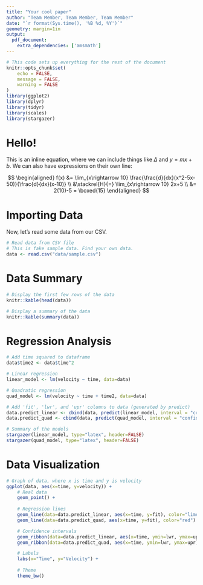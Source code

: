 ```yaml
---
title: "Your cool paper"
author: "Team Member, Team Member, Team Member"
date: "`r format(Sys.time(), '%B %d, %Y')`"
geometry: margin=1in
output:
  pdf_document:
    extra_dependencies: ['amsmath']
---
```


```r
# This code sets up everything for the rest of the document
knitr::opts_chunk$set(
	echo = FALSE,
	message = FALSE,
	warning = FALSE
)
library(ggplot2)
library(dplyr)
library(tidyr)
library(scales)
library(stargazer)
```

# Hello!

This is an inline equation, where we can include things like $\Delta$ and $y=mx+b$. We can also have expressions on their own line:

$$
\begin{aligned}
f(x) &= \lim_{x\rightarrow 10} \frac{\frac{d}{dx}(x^2-5x-50)}{\frac{d}{dx}(x-10)} \\
&\stackrel{H}{=} \lim_{x\rightarrow 10} 2x+5 \\
&= 2(10)-5 = \boxed{15}
\end{aligned}
$$

# Importing Data

Now, let's read some data from our CSV.

```r
# Read data from CSV file
# This is fake sample data. Find your own data.
data <- read.csv("data/sample.csv")
```

# Data Summary

```r
# Display the first few rows of the data
knitr::kable(head(data))

# Display a summary of the data
knitr::kable(summary(data))
```

# Regression Analysis

```r
# Add time squared to dataframe
data$time2 <- data$time^2

# Linear regression
linear_model <- lm(velocity ~ time, data=data)

# Quadratic regression
quad_model <- lm(velocity ~ time + time2, data=data)

# Add 'fit', 'lwr', and 'upr' columns to data (generated by predict)
data.predict_linear <- cbind(data, predict(linear_model, interval = "confidence"))
data.predict_quad <- cbind(data, predict(quad_model, interval = "confidence"))

# Summary of the models
stargazer(linear_model, type="latex", header=FALSE)
stargazer(quad_model, type="latex", header=FALSE)
```

\newpage

# Data Visualization

```r
# Graph of data, where x is time and y is velocity
ggplot(data, aes(x=time, y=velocity)) +
	# Real data
	geom_point() +
  
	# Regression lines
	geom_line(data=data.predict_linear, aes(x=time, y=fit), color="limegreen") +
	geom_line(data=data.predict_quad, aes(x=time, y=fit), color="red") +

	# Confidence intervals
	geom_ribbon(data=data.predict_linear, aes(x=time, ymin=lwr, ymax=upr), alpha=0.2, fill="limegreen") +
	geom_ribbon(data=data.predict_quad, aes(x=time, ymin=lwr, ymax=upr), alpha=0.2, fill="red") +

	# Labels
	labs(x="Time", y="Velocity") +
  
	# Theme
	theme_bw()
```
